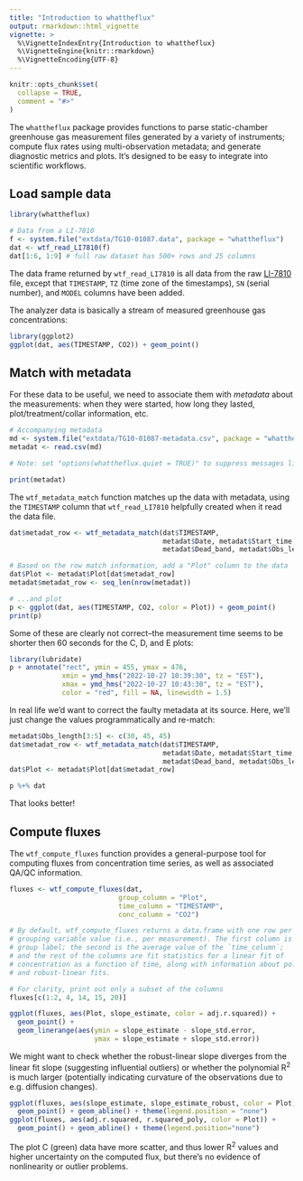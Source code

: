 ```yaml
---
title: "Introduction to whattheflux"
output: rmarkdown::html_vignette
vignette: >
  %\VignetteIndexEntry{Introduction to whattheflux}
  %\VignetteEngine{knitr::rmarkdown}
  %\VignetteEncoding{UTF-8}
---
```


```r
knitr::opts_chunk$set(
  collapse = TRUE,
  comment = "#>"
)
```

The `whattheflux` package provides functions to parse static-chamber
greenhouse gas measurement files generated by a variety of instruments; 
compute flux rates using multi-observation metadata; and generate diagnostic
metrics and plots. It's designed to be easy to integrate into scientific workflows.

## Load sample data

```r
library(whattheflux)

# Data from a LI-7810
f <- system.file("extdata/TG10-01087.data", package = "whattheflux")
dat <- wtf_read_LI7810(f)
dat[1:6, 1:9] # full raw dataset has 500+ rows and 25 columns
```

The data frame returned by `wtf_read_LI7810` is all data from the raw
[LI-7810](https://www.licor.com/env/products/trace-gas/LI-7810) file,
except that `TIMESTAMP`, `TZ` (time zone of the timestamps),
`SN` (serial number), and `MODEL` columns have been added.

The analyzer data is basically a stream of measured 
greenhouse gas concentrations:

```r
library(ggplot2)
ggplot(dat, aes(TIMESTAMP, CO2)) + geom_point()
```

## Match with metadata

For these data to be useful, we need to 
associate them with _metadata_ about the measurements: when they were started,
how long they lasted, plot/treatment/collar information, etc. 

```r
# Accompanying metadata
md <- system.file("extdata/TG10-01087-metadata.csv", package = "whattheflux")
metadat <- read.csv(md)

# Note: set "options(whattheflux.quiet = TRUE)" to suppress messages like these

print(metadat)
```

The `wtf_metadata_match` function matches up the data with metadata,
using the `TIMESTAMP` column that `wtf_read_LI7810` helpfully created
when it read the data file.

```r
dat$metadat_row <- wtf_metadata_match(dat$TIMESTAMP, 
                                      metadat$Date, metadat$Start_time,
                                      metadat$Dead_band, metadat$Obs_length)

# Based on the row match information, add a "Plot" column to the data
dat$Plot <- metadat$Plot[dat$metadat_row]
metadat$metadat_row <- seq_len(nrow(metadat))

# ...and plot
p <- ggplot(dat, aes(TIMESTAMP, CO2, color = Plot)) + geom_point()
print(p)
```

Some of these are clearly not correct--the measurement time seems to be shorter
then 60 seconds for the C, D, and E plots:

```r
library(lubridate)
p + annotate("rect", ymin = 455, ymax = 476, 
             xmin = ymd_hms("2022-10-27 10:39:30", tz = "EST"), 
             xmax = ymd_hms("2022-10-27 10:43:30", tz = "EST"), 
             color = "red", fill = NA, linewidth = 1.5)
```

In real life we'd want to correct the faulty metadata at its source.
Here, we'll just change the values programmatically and re-match:

```r
metadat$Obs_length[3:5] <- c(30, 45, 45)
dat$metadat_row <- wtf_metadata_match(dat$TIMESTAMP, 
                                      metadat$Date, metadat$Start_time,
                                      metadat$Dead_band, metadat$Obs_length)
dat$Plot <- metadat$Plot[dat$metadat_row]

p %+% dat
```

That looks better!

## Compute fluxes

The `wtf_compute_fluxes` function provides a general-purpose tool for
computing fluxes from concentration time series, as well as associated
QA/QC information.

```r
fluxes <- wtf_compute_fluxes(dat,
                           group_column = "Plot", 
                           time_column = "TIMESTAMP", 
                           conc_column = "CO2")

# By default, wtf_compute_fluxes returns a data.frame with one row per
# grouping variable value (i.e., per measurement). The first column is the
# group label; the second is the average value of the `time_column`;
# and the rest of the columns are fit statistics for a linear fit of
# concentration as a function of time, along with information about polynomial
# and robust-linear fits.

# For clarity, print out only a subset of the columns 
fluxes[c(1:2, 4, 14, 15, 20)]

ggplot(fluxes, aes(Plot, slope_estimate, color = adj.r.squared)) +
  geom_point() +
  geom_linerange(aes(ymin = slope_estimate - slope_std.error,
                     ymax = slope_estimate + slope_std.error))
```

We might want to check whether the robust-linear slope diverges from the
linear fit slope (suggesting influential outliers) or whether the
polynomial R<sup>2</sup> is much larger (potentially indicating curvature 
of the observations due to e.g. diffusion changes).

```r
ggplot(fluxes, aes(slope_estimate, slope_estimate_robust, color = Plot)) +
  geom_point() + geom_abline() + theme(legend.position = "none")
ggplot(fluxes, aes(adj.r.squared, r.squared_poly, color = Plot)) +
  geom_point() + geom_abline() + theme(legend.position="none")
```

The plot C (green) data have more scatter, and thus lower R<sup>2</sup> values and
higher uncertainty on the computed flux,
but there's no evidence of nonlinearity or outlier problems.

